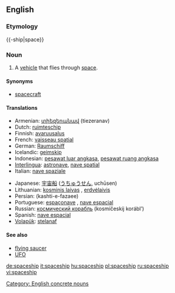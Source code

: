 {{wikipediadab}}
==English==
===Etymology===
{{-ship|space}}

===Noun===
{{en-noun}}

# A [[vehicle]] that flies through [[space]].

====Synonyms====
* [[spacecraft]]

====Translations====
{{top}}
*Armenian: [[տիեզերանավ]] (tiezeranav)
*Dutch: [[ruimteschip]] {{n}}
*Finnish: [[avaruusalus]]
*French: [[vaisseau spatial]] {{m}}
*German: [[Raumschiff]] {{n}}
*Icelandic: [[geimskip]] {{n}}
*Indonesian: [[pesawat luar angkasa]], [[pesawat ruang angkasa]]
*[[Interlingua]]: [[astronave]], [[nave spatial]]
*Italian: [[nave spaziale]] {{m}}
{{mid}}
*Japanese: [[宇宙船]] ([[うちゅうせん]], uchūsen)
*Lithuanian: [[kosminis laivas]] {{m}}, [[erdvėlaivis]] {{m}}
*Persian: {{FAchar|[[کشتی فضایی]]}} (kashti-e-fazaee)
*Portuguese: [[espaçonave]] {{f}}, [[nave espacial]] {{m}}
*Russian: [[космический корабль]] (kosmíčeskij korábl’) {{m}}
*Spanish: [[nave espacial]] {{f}}
*[[Volapük]]: [[stelanaf]]
{{bottom}}

====See also====
*[[flying saucer]]
*[[UFO]]

[[Category: English concrete nouns]]

[[de:spaceship]]
[[it:spaceship]]
[[hu:spaceship]]
[[pl:spaceship]]
[[ru:spaceship]]
[[vi:spaceship]]